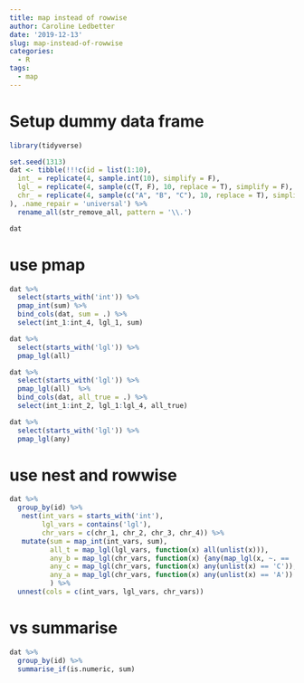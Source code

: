 ```yaml
---
title: map instead of rowwise
author: Caroline Ledbetter
date: '2019-12-13'
slug: map-instead-of-rowwise
categories:
  - R
tags:
  - map
---
```


# Setup dummy data frame

```r
library(tidyverse)
```

```r
set.seed(1313)
dat <- tibble(!!!c(id = list(1:10), 
  int_ = replicate(4, sample.int(10), simplify = F), 
  lgl_ = replicate(4, sample(c(T, F), 10, replace = T), simplify = F), 
  chr_ = replicate(4, sample(c("A", "B", "C"), 10, replace = T), simplify = F)
), .name_repair = 'universal') %>% 
  rename_all(str_remove_all, pattern = '\\.')

```

```r
dat
```

# use pmap

```r
dat %>% 
  select(starts_with('int')) %>% 
  pmap_int(sum) %>% 
  bind_cols(dat, sum = .) %>% 
  select(int_1:int_4, lgl_1, sum)

dat %>% 
  select(starts_with('lgl')) %>% 
  pmap_lgl(all)

dat %>% 
  select(starts_with('lgl')) %>% 
  pmap_lgl(all)  %>% 
  bind_cols(dat, all_true = .) %>% 
  select(int_1:int_2, lgl_1:lgl_4, all_true)

dat %>% 
  select(starts_with('lgl')) %>% 
  pmap_lgl(any)

```

# use nest and rowwise
```r
dat %>%
  group_by(id) %>%
   nest(int_vars = starts_with('int'), 
        lgl_vars = contains('lgl'), 
        chr_vars = c(chr_1, chr_2, chr_3, chr_4)) %>% 
   mutate(sum = map_int(int_vars, sum), 
          all_t = map_lgl(lgl_vars, function(x) all(unlist(x))), 
          any_b = map_lgl(chr_vars, function(x) {any(map_lgl(x, ~. == 'B'))}), 
          any_c = map_lgl(chr_vars, function(x) any(unlist(x) == 'C')), 
          any_a = map_lgl(chr_vars, function(x) any(unlist(x) == 'A'))
          ) %>% 
  unnest(cols = c(int_vars, lgl_vars, chr_vars))
```

# vs summarise
```r

dat %>% 
  group_by(id) %>% 
  summarise_if(is.numeric, sum)
```


